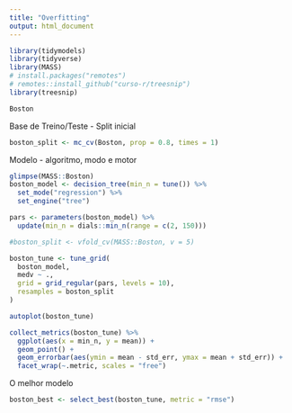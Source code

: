 ```yaml
---
title: "Overfitting"
output: html_document
---
```


```r
library(tidymodels)
library(tidyverse)
library(MASS)
# install.packages("remotes")
# remotes::install_github("curso-r/treesnip")
library(treesnip)
```


```r
Boston
```

Base de Treino/Teste - Split inicial

```r
boston_split <- mc_cv(Boston, prop = 0.8, times = 1)
```

Modelo - algoritmo, modo e motor

```r
glimpse(MASS::Boston)
boston_model <- decision_tree(min_n = tune()) %>%
  set_mode("regression") %>%
  set_engine("tree")
```

```r
pars <- parameters(boston_model) %>% 
  update(min_n = dials::min_n(range = c(2, 150)))

#boston_split <- vfold_cv(MASS::Boston, v = 5)

boston_tune <- tune_grid(
  boston_model,
  medv ~ .,
  grid = grid_regular(pars, levels = 10),
  resamples = boston_split
)

autoplot(boston_tune)
```

```r
collect_metrics(boston_tune) %>% 
  ggplot(aes(x = min_n, y = mean)) +
  geom_point() +
  geom_errorbar(aes(ymin = mean - std_err, ymax = mean + std_err)) +
  facet_wrap(~.metric, scales = "free")
```


O melhor modelo

```r
boston_best <- select_best(boston_tune, metric = "rmse")
```

